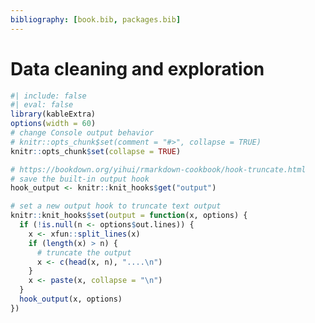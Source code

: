 ```yaml
--- 
bibliography: [book.bib, packages.bib]
---
```


# Data cleaning and exploration {#sec-ch-eda}

```r
#| include: false
#| eval: false
library(kableExtra)
options(width = 60)
# change Console output behavior
# knitr::opts_chunk$set(comment = "#>", collapse = TRUE)
knitr::opts_chunk$set(collapse = TRUE)

# https://bookdown.org/yihui/rmarkdown-cookbook/hook-truncate.html
# save the built-in output hook
hook_output <- knitr::knit_hooks$get("output")

# set a new output hook to truncate text output
knitr::knit_hooks$set(output = function(x, options) {
  if (!is.null(n <- options$out.lines)) {
    x <- xfun::split_lines(x)
    if (length(x) > n) {
      # truncate the output
      x <- c(head(x, n), "....\n")
    }
    x <- paste(x, collapse = "\n")
  }
  hook_output(x, options)
})
```

<!-- You should explore every data set numerically and visually prior to modeling it. The data exploration process will aid you in finding errors in your data, locating missing values, identifying outliers and unusual observations, finding patterns in your data, deciding on a modeling approach, etc. -->

<!-- In order to properly explore the data, it is likely that you will need to prepare the data. Many data sets are initially poorly structured, have variables stored as an inappropriate data type, have poor variable names, etc. The process of preparing the data into a friendly format is known as "cleaning". -->

<!-- A systematic exploration of the data is essential to performing a correct analysis. We will demonstrate a systematic (but not exhaustive) exploration of the `penguins_raw` data set from the **palmerpenguins** package [@R-palmerpenguins]. -->

<!-- For brevity, we exclude some of the code output in analysis that follows. The excluded portion will be noted with `...`. -->

<!-- ## Raw Palmer penguins data -->

<!-- A data set in a package can be loaded into memory using the `data` function, specifying the `name` of the data set to be loaded, and specifying the package that contains the data. We do this for the `penguins_raw` data below. -->

<!-- ```{r data_penguins} -->
<!-- data(penguins, package = "palmerpenguins") -->
<!-- ``` -->

<!-- This command actually loads two data sets: `penguins_raw`, the data set we will be looking at, and `penguins`, a simplified version of `penguins_raw`. Note that this particular data set loads in a nonstandard way; we would normally expect to load the `penguins_raw` data using `data(penguins_raw, package = "palmerpenguins")`. -->

<!-- We could have also loaded the data set by running the following commands in the Console. -->

<!-- ```{r library-palmer-penguins} -->
<!-- library(palmerpenguins) -->
<!-- data(penguins) -->
<!-- ``` -->

<!-- This second approach is overkill and loads everything the package includes into memory. If you are going to be using many functions or objects from a package, then the second approach is sensible. Otherwise, the first approach is more precise and is better coding practice. -->

<!-- The `penguins_raw` data set provides data related to various penguin species measured in the Palmer Archipelago (Antarctica), originally provided by @GormanEtAl2014. -->

<!-- The data set includes 344 observations of 17 variables. The variables are: -->

<!-- * `studyName`: a `character` variable indicating the expedition from which the data were collected. -->
<!-- * `Sample Number`: a `numeric` variable denoting the continuous number sequence for each sample. -->
<!-- * `Species`: a `character` variable indicating the penguin species. -->
<!-- * `Region`: a `character` variable denoting the region of the Palmer LTER sampling grid the sample was obtained. -->
<!-- * `Island`: a `character` variable indicating the island on which the penguin was observed. -->
<!-- * `Stage`: a `character` variable indicating the reproductive stage of the observation. -->
<!-- * `Individual ID`: a `character` variable indicating the unique identification number for each individual in the data set. -->
<!-- * `Clutch Completion`: a `character` variable indicating whether the study nest was observed with a "full clutch" of 2 eggs. -->
<!-- * `Date Egg`: a `Date` variable indicating the date that the study nest was observed with 1 egg. -->
<!-- * `Culman Length (mm)`: a `numeric` variable indicating the length of the dorsal ridge of the penguin's bill in millimeters. -->
<!-- * `Culmen Depth (mm)`: a `numeric` variable indicating the indicating the depth of the dorsal ridge of the penguin's bill in millimeters. -->
<!-- * `Flipper Length (mm)`: a `numeric` variable indicating the penguin's flipper length in millimeters. -->
<!-- * `Body Mass (g)`: a `numeric` variable indicating the penguin's body mass in grams. -->
<!-- * `Sex`: a `character` variable indicating the penguin's sex (`FEMALE`, `MALE`) -->
<!-- * `Delta 15 N (o/oo)`: a `numeric` variable indicating the ratio of stable isotopes 15N:14N. -->
<!-- * `Delta 13 C (o/oo)`: a `numeric` variable indicating the ratio of stable isotopes 15C:12C. -->
<!-- * `Comments`: a `character` variable providing additional information about the observation. -->

<!-- ## Initial data cleaning -->

<!-- The `str` function is a great first function to apply on a newly loaded data set that you aren't familiar with because it provides a general overview of the data's structure. -->

<!-- ```{r str-penguins-raw, out.lines = 17} -->
<!-- str(penguins_raw, give.attr = FALSE) -->
<!-- ``` -->
<!-- We see that the `penguins_raw` object is a `tibble`, a special kind of data frame provided by the **`tibble`** package [@R-tibble] as part of the broader **`tidyverse`**. It has 344 rows and 17 columns. In general, a `tibble` will function like a standard data frame, though its behavior may change when **`tidyverse`** packages are loaded. In the code below, we confirm that `penguins_raw` qualifies as a **base** R `data.frame`. -->

<!-- ```{r isdataframe-penguins-raw} -->
<!-- is.data.frame(penguins_raw) -->
<!-- ``` -->

<!-- An alternative to `str` is the `glimpse` function from the `dplyr` package. `dplyr::glimpse` also summarizes the structure of an object, but also automatically formats the printed output to the size of the Console to make it more readable. An example is provided below. -->

<!-- ```{r} -->
<!-- dplyr::glimpse(penguins_raw) -->
<!-- ``` -->


<!-- Another thing that we notice about `penguins_raw` is that it has terrible variable names. The variable names have a mixture of lowercase and uppercase letters, parentheses, and even spaces! This makes it complicated to access variables in the data frame. To access the flipper length variable, we would have to use something like the command below. Note the `` ` ` `` around "Flipper Length (mm)" because of the spaces in the variable name. -->

<!-- ```{r penguins_raw_flipper_length, out.lines = 5} -->
<!-- penguins_raw$`Flipper Length (mm)` -->
<!-- ``` -->

<!-- In *The tidyverse style guide* [@tidyversestyleguide], Hadley Wickham recommends: -->

<!-- > Variable and function names should use only lowercase letters, numbers, and \_. Use underscores (\_) (so called snake case) to separate words within a name. -->

<!-- We will apply this recommendation to the `penguins_raw` data below. -->

<!-- Additionally, many variables will be extraneous for our future analyses, so we will select only the ones that we will use in the future. We the `subset` function to select the `Species`, `Island`, `Culmen Length (mm)`, `Culmen Depth (mm)`, `Flipper Length (mm)`, `Body Mass (g)`, and `Sex` variables of `penguins_raw` and assign the subsetted data frame the name `penguins_clean`. -->

<!-- ```{r} -->
<!-- # select certain columns of penguins_raw, assign new name -->
<!-- penguins_clean <- -->
<!--   penguins_raw |> -->
<!--   subset(select = c("Species", "Island", "Culmen Length (mm)", "Culmen Depth (mm)", "Flipper Length (mm)", "Body Mass (g)", "Sex")) -->
<!-- ``` -->

<!-- To rename the columns of `penguins_clean`, we use the `names` function to access the column names of the data frame and replace it with a vector containing the desired column names. A second usage of `names` confirms that the data frame now has improved column names. -->

<!-- ```{r} -->
<!-- # access column names and replace with new names -->
<!-- names(penguins_clean) <- c("species", "island", "bill_length", "bill_depth", "flipper_length", "body_mass", "sex") -->
<!-- # look at new column names -->
<!-- names(penguins_clean) -->
<!-- ``` -->
<!-- There are still some issues with `penguins_clean`. The most notable issues are that the `species`, `island`, and `sex` variables are categorical, but are represented as `character` vectors. These variables should each be converted to a `factor`. We use the `transform` function to convert the each variable to a `factor`. Notice that we must replace the original `penguins_clean` object with the transformed object using the assignment operator. We then run the `str` function to confirm the structure change occurred. -->

<!-- ```{r} -->
<!-- # convert sex variable to factor, replace original object -->
<!-- penguins_clean <- -->
<!--   penguins_clean |> -->
<!--   transform(species = factor(species), island = factor(island), sex = factor(sex)) -->
<!-- # view structure -->
<!-- str(penguins_clean) -->
<!-- ``` -->
<!-- Our conversion of `species`, `island`, and `sex` to `factor` variables was successful. However, we notice that the `levels` of `sex` are `MALE` and `FEMALE`, which is visually unappealing. Also, the levels of `species` are extremely long, which can create formatting challenges. We simplify both below. First, we confirm the factor levels of the two variables. -->

<!-- ```{r} -->
<!-- # determine levels of species and sex -->
<!-- levels(penguins_clean$species) -->
<!-- levels(penguins_clean$sex) -->
<!-- ``` -->

<!-- We now change the levels of each variable in the same order they are printed above and confirm that the changes were successful. -->

<!-- ```{r} -->
<!-- # update factor levels of species and sex -->
<!-- levels(penguins_clean$species) <- c("adelie", "chinstrap", "gentoo") -->
<!-- levels(penguins_clean$sex) <- c("female", "male") -->
<!-- # confirm that changes took effect -->
<!-- str(penguins_clean) -->
<!-- ``` -->

<!-- Our initial data cleaning process is now completed. As we explore our data further, it may become clear that additional data cleaning is needed. -->

<!-- ## Numerical summarization of data -->

<!-- Numerical exploration of a data set generally consists of computing various relevant statistics for each of the variables in a data set in order to summarize the data. A relevant statistic will depend on the type of data being analyzed. -->

<!-- Table \@ref(tab:numsum-table) provides an overview of common numerical summaries used to explore data, the type of data that can be summarized, what is summarized, and the function to compute the summary. -->

<!-- ```{r numsum-table, echo = FALSE} -->
<!-- summary = c("mean", "median", "variance", "standard deviation", -->
<!--             "interquartile range", "quantiles", "correlation", "frequency  distribution", "relative frequency distribution") -->
<!-- variable_type = rep(c("`numeric`", "`factor`"), times = c(7, 2)) -->
<!-- summarizes = c("center", "center", "spread", "spread", "spread", -->
<!--                "center and spread", "similarity", "counts", "proportions") -->
<!-- r_function = c("`mean`", "`median`", "`var`", "`sd`", "`quantile` (modified)", -->
<!--                "`quantile`", "`cor`", "`table`", "`table` (modified)") -->
<!-- num_sum_df = data.frame(summary = summary, -->
<!--                         variable_type = variable_type, -->
<!--                         summarizes = summarizes, -->
<!--                         r_function = r_function) -->
<!-- kbl(num_sum_df, -->
<!--     caption = "A summary of the numeric summaries frequently used for different types of data, the types of variable they are used for, the information provided, and the R function used to compute it.", -->
<!--     col.names = c("numeric summary", "variable type", "summarizes", "R function"), -->
<!--     booktabs = TRUE, -->
<!--     escape = FALSE) |> -->
<!--   kable_styling(full_width = FALSE) -->
<!-- ``` -->

<!-- We provide additional explanation about the numeric summaries in what follows. -->

<!-- ### Numeric data -->

<!-- Numerical exploration of a set of `numeric` values usually focuses on determining the: -->

<!-- 1. center -->
<!-- 2. spread -->
<!-- 3. quantiles (less common). -->

<!-- It can also be useful to compute the correlation between two `numeric` variables. -->

<!-- #### Measures of center -->

<!-- The sample mean and median are the most common statistics used to represent the "center" of a set of numeric values. -->

<!-- The sample mean or average is obtained by adding all values in the sample and dividing by the number of observations. The sample mean is the most commonly used measure of center. A weakness of the sample mean is that it is easily affected by outliers (values that are very large or small compared to the rest of the data values). Formally, if $x_1, x_2, \ldots, x_n$ are a sample of $n$ numeric values, then the sample mean is computed as $$\bar{x} = \frac{1}{n}\sum_{i=1}^n x_i.$$ The sample mean can be computed in R using `mean`. -->

<!-- The sample median is the middle value of an ordered set of values (the actual middle value for when the number of values is odd and the average of the two middle values if there are an even number of values). Alternatively, the median is identical to the 0.5 quantile of the data. The median is considered more "resistant" because it is not so greatly affected by outliers. The median of the values 1, 8, 7, 6, 100 is 7. The median of the values 1, 8, 7, 6, 100, 4 is 6.5. The median can be computed in R using `median`. -->

<!-- We compute the mean of the `body_mass` variable of the `penguins_clean` data in the code below. -->

<!-- ```{r} -->
<!-- mean(penguins_clean$body_mass) -->
<!-- ``` -->
<!-- Why is the result `NA` instead of a number? In general, an `NA` value "poisons" any calculation it is part of, with the function returning `NA`. Even a single `NA` value will cause a calculation to return `NA`, even if there are thousands or millions of non-`NA` values. If you want to compute the sample mean of the non-`NA` values, then you must change the `na.rm` argument of `mean` to `TRUE`, which makes the `mean` function to temporarily remove `NA`s prior to calculation. The `na.rm` argument is provided in many other functions, as we'll see in subsequent examples. We now compute the sample mean and median of the `body_mass` variable in `penguins_clean`, ignoring `NA` values. -->

<!-- ```{r} -->
<!-- # compute sample mean and median body_mass, ignoring NAs -->
<!-- mean(penguins_clean$body_mass, na.rm = TRUE) -->
<!-- median(penguins_clean$body_mass, na.rm = TRUE) -->
<!-- ``` -->

<!-- We see the that average penguin `body_mass` is approximately 4201 grams, while the median value is 4050 grams. Since the median is less than the mean (i.e., large values are pulling the mean in the positive direction) the data *may* be positively skewed, but we will need to look at a histogram or density plot of the data to be sure (these plots are discussed in Sections \@ref(histograms) and \@ref(density-plots)). -->

<!-- #### Quantiles -->

<!-- We introduce quantiles before spread because we refer to quantiles in the discussion of spread. -->

<!-- Informally, the *p*th quantile (where $0\leq p \leq 1$) of a set of values is the value that separates the smallest $100 p$% of the values from the upper $100(1-p)$% of the values. e.g., the 0.25 sample quantile (often called Q1) of a set of values is the value that separates the smallest 25% of the values from the largest 75% of the values. -->

<!-- The `quantile` function is used to compute sample quantiles. There are actually many competing approaches to computing sample quantiles (which we don't discuss or worry about). Run `?quantile` in the Console if you are interested in learning more about the approaches used by R. -->

<!-- Quantiles are useful quantifying both the center (median) and spread (minimum and maxmimum or interquartile range) of a set of values. -->

<!-- We use the `quantile` function to compute the minimum (0 quantile), Q1 (0.25 quantile), median (0.5 quantile), Q3 (0.75 quantile), and maximum (1 quantile) of `body_mass` in the code below. The desired quantiles are provided as a `numeric` vector to the `probs` argument. -->

<!-- ```{r} -->
<!-- quantile(penguins_clean$body_mass, probs = c(0, 0.25, 0.5, 0.75, 1), -->
<!--          na.rm = TRUE) -->
<!-- ``` -->
<!-- We see that the smallest and largest body masses are 2700 grams and 6300 grams, so the range of the data is $6300 - 2700 = 3600$ grams. Q1 is 3550 grams, while Q3 is 4750 grams. Since Q3 and the maximum are further from the median than Q1 and the minimum, respectively, this is additional evidence that this variable may be positively skewed (stretched out in the postive direction), but we really need to visualize the data to confirm this. -->

<!-- #### Measures of spread -->

<!-- In addition to identifying the center of a set of values, it is important to measure their spread, i.e., how variable the values are. -->

<!-- The sample variance and standard deviation are the most common measures of spread for numeric values. The sample variance of a set of values is the (approximate) average of the squared deviation of each observation from the sample mean, i.e., the sample variance is $$s^2 = \frac{1}{n-1}\sum_{i=1}^n (x_i - \bar{x})^2.$$ The sample standard deviation is the square root of the sample variance and is generally a more useful measure of spread because it is has the same units as the original data. The larger the standard deviation or variance of a set of values, the more they vary from their sample mean. The sample standard deviation and variance can be greatly affected by outliers. The `var` function computes the sample variance while `sd` computes the sample standard deviation. -->

<!-- The interquartile range is a more resistant measure of spread based on quantiles. The interquartile range is the difference between the 0.75 and 0.25 quantiles of a data set. -->

<!-- The minimum and maximum (in relation to the sample mean or median) can also be used to ascertain the spread of a data set. The minimum and maximum values are computed using the `min` and `max` functions, respectively. -->

<!-- We compute these measures of spread for the `body_mass` variable below. -->

<!-- ```{r} -->
<!-- # sample variance -->
<!-- var(penguins_clean$body_mass, na.rm = TRUE) -->
<!-- # sample standard deviation -->
<!-- sd(penguins_clean$body_mass, na.rm = TRUE) -->
<!-- # interquartile range (names = FALSE removes text above the results) -->
<!-- quantile(penguins_clean$body_mass, probs = 0.75, -->
<!--          na.rm = TRUE, names = FALSE) - -->
<!--   quantile(penguins_clean$body_mass, probs = 0.25, -->
<!--            na.rm = TRUE, names = FALSE) -->
<!-- # minimum -->
<!-- min(penguins_clean$body_mass, na.rm = TRUE) -->
<!-- # maximum -->
<!-- max(penguins_clean$body_mass, na.rm = TRUE) -->
<!-- ``` -->

<!-- The sample variance of `body_mass` is 643131.1 grams^2, which isn't easy to interpret. The sample standard deviation is almost 802 grams. So the "typical" deviation of a `body_mass` value from the sample mean is about 800 grams. The interquartile range is 1200 grams. The minimum and maximum values match what we saw the Section \@ref(quantiles). -->

<!-- #### Correlation -->

<!-- The correlation between two `numeric` variables quantifies the strength and direction of their linear relationship. The most common correlation statistic is Pearson's correlation statistic. If $x_1, x_2, x_n$ and $y_1, y_2, \ldots, y_n$ are two sets of `numeric` values, then the sample correlation statistic is computed as $$r = \frac{1}{n-1}\sum_{i=1}^n\left(\frac{x_i - \bar{x}}{s_x}\right)\left(\frac{y_i - \bar{y}}{s_y}\right),$$ where $\bar{x}$ and $s_x$ denote the sample mean and standard deviation of the $x$'s with $\bar{y}$ and $s_y$ denoting the same thing for the $y$'s. $r$ must be between -1 and 1. The `cor` function can be used to compute the sample correlation between two `numeric` variables. -->

<!-- The closer $r$ is to -1 or 1, the closer the data values fall to a straight line when we plot $(x_i, y_i)$, $i=1,2,\ldots,n$ in a scatter plot (discussed in Section ). Values close to 0 indicate that there is no linear relationship between the two variables. Negative $r$ values indicate a negative relationship between the two variables (as values for one variable increase, the values for the other variable tend to decrease). Positive $r$ values indicate a positive linear relationship between the two variables (as values for one variable increase, the values of the other variable also tend to increase). -->

<!-- In the code below, we compute the sample correlation between all `numeric` variables in `penguins_clean`. We set `use = "pairwise.complete.obs"` so that all non-`NA` pairs of values are used in the calculation. -->

<!-- ```{r} -->
<!-- # determine whether each variable is numeric -->
<!-- num_col <- unlist(lapply(penguins_clean, is.numeric)) -->
<!-- # observe results -->
<!-- num_col -->
<!-- # compute correlation of numeric variables -->
<!-- cor(penguins_clean[, num_col], use = "pairwise.complete.obs") -->
<!-- ``` -->
<!-- Commenting on the output, we see that the values of each variable are perfectly correlated with themselves (this is always true since the values in each pairs are identical). The correlation between `bill_length` and `body_mass` is 0.87, so the larger a penguin is, the larger its bill tends to be. Perhaps surprisingly, the correlation between `bill_length` and `bill_depth` is -0.24, so the longer a bill becomes, the shallower (narrower) we expect the depth to be. Similarly, the correlation between `bill_depth` and `body_mass` is -0.47, so larger penguins tend to have narrower bills. -->

<!-- We briefly explain why we didn't simply use the `cor` function on `penguins_clean` directly. If we try to use `cor` on `penguins_clean` naively, then R will return an error because not all variables in `penguins_clean` are `numeric`. To account for this, we create a vector that determines whether a variable in `penguins_clean` is `numeric`. Recall that a `data.frame` object is a specially-structured `list` object, with each variable being an element of the `list`. The `lapply` function applies a function (`is.numeric` in this case) to each element of the supplied `list`. In our case, we use this to determine whether each variable is `numeric`. The result is returned as a `list`, so we use the `unlist` function to simplify the `list` to a `vector`. -->

<!-- ### Categorical data -->

<!-- The statistics mentioned in the previous section are generally not appropriate for a categorical variable. Instead, a frequency distribution or relative frequency distribution might be a useful numeric summary of categorical data. -->

<!-- The `table` function returns a contingency table summarizing the number of observations having each level. Note that by default, the table ignores `NA` values. -->

<!-- We see that for the `sex` variable, there are 165 female penguins and 168 male penguins. -->

<!-- ```{r} -->
<!-- table(penguins_clean$sex) -->
<!-- ``` -->

<!-- To count the `NA` values (if present), we can set the `useNA` argument of `table` to `"ifany"`. -->

<!-- We see that 11 of the observations had no available information on `sex`. -->

<!-- ```{r} -->
<!-- table(penguins_clean$sex, useNA = "ifany") -->
<!-- ``` -->
<!-- A relative frequency distribution summarizes the proportion or percentage of observation with each level of a categorical variable. To compute the relative frequency distribution of a variable, we must divide the frequency distribution by the number of observations. If you want to ignore `NA`s, then you can use the following code, which takes the frequency distribution of `sex` and divides by the number of non-`NA` `sex` values. -->

<!-- ```{r} -->
<!-- # divide the frequence distribution of sex by the number of non-NA values -->
<!-- table(penguins_clean$sex)/sum(!is.na(penguins_clean$sex)) -->
<!-- ``` -->
<!-- We see that slightly under 50% of the `sex` values are female (not accounting for `NA` values) are just over 50% are male. -->

<!-- Are you wondering what `sum(!is.na(penguins_clean$sex))` is doing in the code above? The  `is.na` function returns a `TRUE` for each value that is `NA` but otherwise returns `FALSE`. The `!` in front of `is.na` inverts the logical expression so that we are determining whether each value is NOT an `NA` (and returns `TRUE` if the value is not `NA`). It is common in programming associated `TRUE` with `1` and `FALSE` with `0`. So if we `sum` the the values that are not `NA`, that is equivalent to counting the number of non-`NA` observations. -->

<!-- If we want to include the `NA` values in our table, we can use the code below. -->

<!-- ```{r} -->
<!-- table(penguins_clean$sex, useNA = "ifany")/length(penguins_clean$sex) -->
<!-- ``` -->
<!-- We do not know the `sex` of approximately 3% of the penguins observations. -->

<!-- ### The `summary` function -->

<!-- The `summary` function provides a simple approach for quickly quantifying the center and spread of each `numeric` variable in a data frame or determining the frequency distribution of a `factor` variable. More specifically, the `summary` function will compute the minimum, 0.25 quantile, mean, median, 0.75 quantile, and maximum value of a `numeric` variable and will return the frequency distribution (including `NA` values) of `factor` variable. -->

<!-- A `summary` method is available for a `data.frame` object, which means that we can apply the `summary` function directly to our `penguins_clean` data frame, which we do so below. -->

<!-- ```{r} -->
<!-- summary(penguins_clean) -->
<!-- ``` -->

<!-- We conveniently get a numeric summary of all of the variables in our data set (you will see different results for variables that are not `factor` or `numeric` type). The `summary` function all makes it easy to identify the presence of any `NA`s in a variable. -->

<!-- ## Visual summaries of data -->

<!-- Visual summaries (i.e., plots) of data are vital to understanding your data prior to modeling. They help us to spot errors in our data, unusual observations, and simple patterns. They are also important after modeling to communicate the results of your analysis. -->

<!-- We will introduce basic visualization approaches using **base** R functions as well as the popular **ggplot2** package [@R-ggplot2]. It is important to know the basic plotting capabilities of **base** R (particularly the `plot` function, which has been extended by many packages to provide standard plots for complex objects produced by those packages). However, **ggplot2** is able to produce complex graphics with automated legends in a consistent, systematic way, which provides it advantages over **base** graphics in many contexts. -->

<!-- Table \@ref(tab:viz-sum) provides an overview of different plots types that can be used to summarize data, the type of data being summarized, whether the plot is for univariate (one variable), bivariate (two variable), or multivariate (3 or more variables) data, the **base** R functions create the plot, and the main **ggplot2** functions need to create the plot. The table is not intended to be an exhaustive list of  useful graphics you should use for data exploration. -->

<!-- ```{r viz-sum, echo = FALSE} -->
<!-- viz_sum = c("box plot", "histogram", "density plot", "bar plot", -->
<!--             "scatter plot", "parallel box plot", "grouped scatter plot", "facetted plots", "interactive plots") -->
<!-- variable_types = c(rep("`numeric`", 3), "`factor`", -->
<!--                    "2 `numeric`", "1 `numeric`, 1 `factor`", -->
<!--                    "2 `numeric`, 1 `factor`", "mixed", "mixed") -->
<!-- summary_type = rep(c("univariate", "bivariate", "multivariate"), -->
<!--                    times = c(4, 2, 3)) -->
<!-- base_functions = c("`boxplot`", "`hist`", "`plot`, `density`", -->
<!--               "`plot` or `barplot`, `table`", -->
<!--               "`plot`", "`plot` or `boxplot`", -->
<!--               "`plot`", "none", "none") -->
<!-- geoms = c("`geom_boxplot`", "`geom_histogram`", "`geom_density`", "`geom_bar`", -->
<!--           "`geom_point`", "`geom_boxplot`", "`geom_point`", "`facet_wrap` or `facet_grid`", "`plotly::ggplotly`" -->
<!-- ) -->

<!-- viz_sum_df = data.frame(viz_sum, variable_types, summary_type, base_functions, geoms) -->
<!-- kbl(viz_sum_df, -->
<!--     caption = "A summary of common plot types used to explore data, the type of variable(s) they summarize, the number of variables summarized, and the base R and ggplot2 functions used to create the plot.", -->
<!--     col.names = c("plot type", "variable types", "number of variables", "base R", "ggplot2"), -->
<!--     booktabs = TRUE) |> -->
<!--   kable_styling(full_width = FALSE) -->
<!-- ``` -->

<!-- ### The ggplot recipe -->

<!-- There are 4 main components needed to produce a graphic using **ggplot2**. -->

<!-- 1. A data frame containing your data. -->
<!--     * Each column should be a variable and each row should be an observation of data. -->
<!-- 2. A `ggplot` object. -->
<!--     * This is initialized using the `ggplot` function. -->
<!-- 3. A geometric object. -->
<!--     * These are called "geoms" for short. -->
<!--     * geoms indicate the geometric object used to visualize the data. E.g., points, lines, polygons etc. More generally, geoms indicate the type of plot that is desired, e.g., histogram, density, or box plot, which aren't exactly a simple geometric argument. -->
<!-- 4. An aesthetic. -->
<!--     * An aesthetic mapping indicates what role a variable plays in the plot. -->
<!--     * e.g., which variable will play the "x" variable in the plot, the "y" variable in the plot, control the "color" of the observations, etc. -->

<!-- We add "layers" of information to a `ggplot`, such as geoms, scales, or other customizations, using `+`. -->

<!-- ### Univariate plots -->

<!-- A univariate plot is a plot that only involves a single variable. Examples include bar plots, box plots, histograms, density plots, dot plots, pie charts, etc. (the last two are are generally poor choices.) -->

<!-- #### Bar plots -->

<!-- A bar plot (or bar chart) displays the number or proportion of observations in each category of a categorical variable (or using R terminology, each `level` of a `factor` variable). -->

<!-- What are you looking for? Generally, categories that have substantially more or fewer observations than the other categories. -->

<!-- The simplest way to create a bar plot in base R is using the `plot` function on a `factor`. In the code below, we create a bar plot for the `island` variable of `penguins_clean`. We use the `main` argument to add a title to the plot. -->

<!-- ```{r} -->
<!-- plot(penguins_clean$island, main = "distribution of island") -->
<!-- ``` -->

<!-- We see that the largest number of penguins were obserevd on Biscoe allowed, followed by Dream and Torgersen islands, respectively. -->

<!-- Alternatively, we can combine `barplot` with the `table` function. We do so below for the `sex` variable. To account for `NA`s in the `sex` variable, we specify `useNA = "ifany"` in the `table` function. Also, we specify `names.arg = ...` to specify the bar names, otherwise the bar for `NA` will be blank. -->

<!-- ```{r} -->
<!-- barplot(table(penguins_clean$sex, useNA = "ifany"), -->
<!--         names.arg = c("female", "male", "NA")) -->
<!-- ``` -->

<!-- We see that that there are slightly more male than female penguins, with a handful of observations missing this characteristic. -->

<!-- To create a relatively frequency bar plot, we should divide the results of `table` by the number of relevant observations. For this particular example, we could use the code below. We use the `length` function to determine the number of observations to divide the counts with. -->

<!-- ```{r} -->
<!-- barplot(table(penguins_clean$sex, useNA = "ifany") / -->
<!--           length(penguins_clean$sex), -->
<!--         names.arg = c("female", "male", "NA")) -->
<!-- ``` -->

<!-- To create a bar plot with **ggplot2**, we first create a basic `ggplot` object containing our data. Make sure to load the **ggplot2** package prior to creating the plot, otherwise you'll get errors! -->

<!-- ```{r} -->
<!-- # load ggplot2 package -->
<!-- library(ggplot2) -->
<!-- # create generic ggplot object with our data -->
<!-- gg_penguin <- ggplot(data = penguins_clean) -->
<!-- ``` -->

<!-- `gg_penguin` is a minimal `ggplot` object with the raw information needed to produce future graphics. To create a bar plot, we add the geom `geom_bar` and map the `species` variable (in this example) to the `x` aesthetic using the `aes` function. -->

<!-- ```{r} -->
<!-- # create bar plot for species variable -->
<!-- gg_penguin + geom_bar(aes(x = species)) -->
<!-- ``` -->

<!-- #### Box plots -->

<!-- A box plot is a simple graphic showing critical quantiles of a `numeric` variable, as well as outliers. A box plot indicates the median, 0.25 quantile (Q1), 0.75 quantile (Q3), and extend bars to the largest and smallest observations that are not outliers. Outliers are usually marked with starts or dots. The standard definition of an outlier in the context of box plots is an value that is more than Q3 + 1.5 (Q3 - Q1) and less than Q1 - 1.5 (Q3 - Q1). The box of a box plot extends from Q1 to Q3, with a line in the box indicating the median. -->

<!-- Box plots are useful for identifying outliers and skewness in the variable. However, box plot throw away a lot of information, so be cautious in making conclusions about skewness and modality without seeking a histogram or density plot of the data. -->

<!-- The `boxplot` function is the easiest approach for producing a box plot using base R. We do so for the `body_mass` variable below. -->

<!-- ```{r} -->
<!-- boxplot(penguins_clean$body_mass, -->
<!--         main = "distribution of body mass") -->
<!-- ``` -->

<!-- The `body_mass` variable doesn't have any outliers. It's has perhaps a slight positive skew since the upper tail and upper part of the box are longer than the lower tail and lower part of the box. The median value is a bit larger than 4000 grams, while 50% of the data being between approximatly 3500 and 4750 grams (i.e., between Q1 and Q3). -->

<!-- To create a box plot using **ggplot2**, we use `geom_boxplot`. We create a box plot for the `bill_length` variable below. We map `bill_length` to the `y` aesthetic so that we get a vertically-oriented box plot (mapping it to `x` will produce a horizontal box plot). -->

<!-- ```{r} -->
<!-- gg_penguin + geom_boxplot(aes(y = bill_length)) -->
<!-- ``` -->

<!-- There are not `bill_length` outliers. The minimum value is approximately 32 mm and the maximum is almost 60 mm. Q1 is approximately 39 mm, the median is approximately 44 mm, and Q3 is approximately 48 mm. It is difficult to assess the skewness of this data. The upper tail is longer than the shorter tail, but the upper box is shorter than the lower box, so the evidence is inconsistent. -->


<!-- #### Histograms -->

<!-- A histogram displays the distribution of a `numeric` variable. A histogram counts the number of values falling into (usually) equal-sized "bins" running from the smallest value to the largest value. The number of bins and width of the bins affect the shape of the histogram. -->

<!-- Histograms are used to assess skewness, modality (the number of clear "peaks" in the plot), and to some extent, outliers. -->

<!-- The `hist` function is used create a histogram of a `numeric` variable. We augment the information already learned about  `bill_length` with a histogram in the code below. -->


<!-- ```{r} -->
<!-- hist(penguins_clean$bill_length) -->
<!-- ``` -->

<!-- The title and x-axis label are visually unappealling, so we use the `main` and `xlab` arguments to change them to nothing (i.e., no title) and `bill length (mm)`. We also increase the number of bins using the `breaks` argument. -->

<!-- ```{r} -->
<!-- hist(penguins_clean$bill_length, main = "", -->
<!--      xlab = "bill length (mm)", breaks = 20) -->
<!-- ``` -->

<!-- This distribution of `bill_length` is bimodal (has two prominent peaks or modes). That is why the skewness information on the box plot of `bill_length` was inconsistent. This also demonstrates why should should never draw conclusions like modality or skewness from numeric summaries alone. -->

<!-- We use `geom_histogram` to create a histogram using **ggplot2**, mapping the variable to the `x` aesthetic. We do so for the `flipper_length` variable below. -->

<!-- ```{r} -->
<!-- gg_penguin + geom_histogram(aes(x = flipper_length)) -->
<!-- ``` -->

<!-- Flipper length is also bimodal, with prominent peaks approximately centered around 190 and 220 mm. -->

<!-- #### Density plots -->

<!-- A density plot is similar to a smoothed histogram and the area under the smoothed curve must equal 1. In general, density plots are more visually appealing than histograms, but both communicate similar information. However, density plots can sometimes have problems near the edges of a variable with a fixed upper or lower bound because it is difficult to know how to smooth the data in that case. -->

<!-- The `plot` and `density` function can be combined to construct a density plot using **base** R. We do that below for the `bill_depth` variable below. Note the use of `na.rm` to remove `NA` that would otherwise poison the density calculation, and use `main` to have a blank title. -->

<!-- ```{r} -->
<!-- plot(density(penguins_clean$bill_depth, na.rm = TRUE), main = "") -->
<!-- ``` -->
<!-- The `bill_depth` variable is bimodal with peaks around 14 mm and 18 mm. The graphic also indicates that 342 observations were used to estimate the density and the bandwidth parameter was 0.5533. The bandwidth parameter controls the amount of smoothing and can be changed. Run `?stats::density` in the Console for more details. -->

<!-- We create a density plot with **ggplot2** using `geom_density`. We do so for the `body_mass` variable, mapping it to the `x` aesthetic. -->

<!-- ```{r} -->
<!-- gg_penguin + geom_density(aes(x = body_mass)) -->
<!-- ``` -->

<!-- The `body_mass` variable is unimodal, with a peak around 3700 grams. It is also positively skewed. -->

<!-- ### Bivariate plots -->

<!-- A `bivariate` plot is a plot involving two variables. A `bivariate` plot can involve more than one data type. -->

<!-- #### Scatter plots -->

<!-- Scatter plots can be used to identify the relationship between two `numeric` variables. -->

<!-- We use the `plot` function to create a scatter plot of `bill_length` versus `body_mass` (the `y` variable versus the `x` variable) using **base** R below. The `plot` function is very flexible and can be used multiple ways to produce a scatter plot, but we will use the `formula` method that takes a formula describing the variables (`y ~ x`) and the data frame from which the variables come. -->

<!-- ```{r} -->
<!-- # xlab and ylab are used to customize the x-axis and y-axis labels -->
<!-- plot(bill_length ~ body_mass, data = penguins_clean, -->
<!--      xlab = "body mass (g)", ylab = "bill length (mm)") -->
<!-- ``` -->

<!-- There is a positive linear relationship between `body_mass` and `bill_length`. As `body_mass` increases, `bill_length` tends to increase. -->

<!-- The `geom_point` function can be used to create a scatter plot with **ggplot2**. we make the variables to be plotted to the `x` and `y` aesthetics. We create a scatter plot of `bill_length` versus `bill_depth`. -->

<!-- ```{r} -->
<!-- gg_penguin + geom_point(aes(x = bill_depth, y = bill_length)) -->
<!-- ``` -->

<!-- It's difficult to make any definitive conclusion about the relationship of these two variables from this plot, as the plot is basically a blob of points. -->

<!-- #### Parallel box plots -->

<!-- A parallel box plot is used to display the distribution of a `numeric` variable whose values are grouped based on each `level` of a `factor` variable. Specifically, a box plot of the `numeric` variable is is constructed for all the values associated with the levels of the `factor`. Parallel box plot are useful for determining if the distribution of a `numeric` variable substantially changes based on whether an observation has a certain `level` of a `factor`. -->

<!-- Once again use the `plot` function with a `formula`, we can create a parallel box plot easily, with the syntax of the formula being `numeric variable ~ factor variable` (you can reverse these to change the box plot orientation). We parallel box plots of `body_mass` versus `sex` below. -->

<!-- ```{r} -->
<!-- plot(body_mass ~ sex, data = penguins_clean) -->
<!-- ``` -->

<!-- We can see that the `body_mass` values tend to be larger for the male penguins compared to the female penguins. -->

<!-- We can produce something similar with **ggplot2** by specifying both the `y` and `x` aesthetics of for `geom_boxplot`. We do so below to compare `bill_length` for the different penguin `species`. -->

<!-- ```{r} -->
<!-- gg_penguin + geom_boxplot(aes(x = species, y = bill_length)) -->
<!-- ``` -->

<!-- From a quick glance, we are able to see from the graphic above that the chinstrap penguins tend to have slightly larger bill lengths compared to the gentoo penguins, which typically have larger bill lengths than the adelie penguins. -->

<!-- ### Multivariate plots -->

<!-- A multivariate plot displays relationships between 2 or more variables (so bivariate plots are technically multivariate plots). We focus on multivariate plots using **ggplot2**. While the same graphics can be created with **base** R, it is substantially quicker to create an initial version of multivariate graphics with **ggplot2**. -->

<!-- #### Grouped scatter plot -->

<!-- A grouped scatter plot is a scatter plot that uses colors or symbols (or both) to indicate the `level` of a `factor` variable that each point corresponds to. You can actually use more than one `factor` variable, but interpretation often becomes much more difficult. The most common way to create a grouped scatter plot with **ggplot2** is to map a `factor` variable to the `color` or `shape` aesthetic of `geom_point`. **ggplot2** will automatically map the `factor` variable to unique colors or shapes and then indicates the mapping in a legend (this process is known as "scaling". -->

<!-- In the example below, we create a scatter plot of `flipper_length` versus `body_mass` that distinguishes the different `species` using `color`. -->

<!-- ```{r} -->
<!-- gg_penguin + geom_point(aes(x = body_mass, y = flipper_length, -->
<!--                             color = species)) -->
<!-- ``` -->

<!-- The flipper length and body mass of gentoo penguins tend to be noticeably larger than the other two species, and there is the cluster of gentoo penguis is noticeably different in the plot. Chinstrap and adelie penguins tend to have similar flipper length and body mass, with chinstrap penguins tending to have slightly longer flipper length. -->

<!-- The graphic above can be made better in two ways. 1. Using better colors, and 2. Using more than one visual approach to distinguishing the levels of a `factor` variable. -->

<!-- Color blindness is a common visual impairment. The colors used above use both red and green, which may be difficult to distinguish. We should use a more friendly color palette. An excellent resource for choosing a color palette is [https://colorbrewer2.org](https://colorbrewer2.org) (@brewer). The webpage allows you to choose a color palette based on certain desired characteristics such as whether the palette is colorblind-friendly, printer friendly, etc. The recommend palettes can be accessed using the `scale_color_brewer` function. We use colorblind-friendly palette below. We also added a few additional customizations below. -->

<!-- ```{r} -->
<!-- gg_penguin + -->
<!--   geom_point(aes(x = body_mass, y = flipper_length, -->
<!--                  color = species, shape = species)) + -->
<!--   scale_color_brewer(type = "qual", palette = "Dark2") + -->
<!--   xlab("body mass (g)") + ylab("flipper length (mm)") + -->
<!--   ggtitle("body mass versus flipper length by species") -->
<!-- ``` -->

<!-- #### Facetted plots (and alternatives) -->

<!-- Facetting creates separate panels (facets) of plots based on one or more facetting variables. The key functions to do this with **ggplot2** are the `facet_grid` and `facet_wrap` functions. `facet_grid` is used to create a grid of plots based on one or two `factor` variables, while `facet_wrap` wraps facets of panels around the plot. We -->

<!-- Below, we facet scatter plots of `bill_length` versus `bill_depth` by `species`. -->

<!-- ```{r} -->
<!-- gg_penguin + -->
<!--   geom_point(aes(x = bill_depth, y = bill_length)) + -->
<!--   facet_grid(~ species) -->
<!-- ``` -->

<!-- Whereas we previously couldn't discern a relationship between bill length and depth based on a single scatter plot, facetting by `species` makes it clear there is a positive relationship between `bill_length` and `bill_depth`. We could have used a group scatter plot for the same thing. -->

<!-- A simpler facetting example would be to facet density plots of `body_mass` by `sex` as shown below. -->

<!-- ```{r} -->
<!-- gg_penguin + geom_density(aes(x = body_mass)) + facet_grid(~sex) -->
<!-- ``` -->

<!-- This plot is a bit difficult to interpret. We see that body mass is bimodal for the males and females. Perhaps this is related to `species`. Since the density plots are in different panels, its a bit tricky to see how they relate to each other. Also, the `NA` panel is probably not needed. -->

<!-- To get rid of the `NA` panel, we need to remove all of the observations with `NA` values. We do this below, using `subset` to select the desired columns and then using `na.omit` to remove any rows that have `NA` values for `body_mass`, `sex`, or `species`. Note that order matters here because `na.omit` removes any observation of the data frame that has an `NA` row. We save the filtered object as `penguins_temp`. -->

<!-- ```{r} -->
<!-- penguins_temp <- -->
<!--   penguins_clean |> -->
<!--   subset(select = c(body_mass, sex, species)) |> -->
<!--   na.omit() -->
<!-- ``` -->

<!-- In the next plot, we create density plots of the `body_mass` variable. However, we use the `fill` aesthetic to scale the `sex` variable so that the we distinguish the densities of male and female penguins with different colors. We set the `alpha` argument to 0.5 OUTSIDE the `aes` function (because it is being manually specified) so that the colors are translucent and blend. We also facet by species to see what the patterns look like for the different species. -->

<!-- ```{r} -->
<!-- ggplot(data = penguins_temp) + -->
<!--   geom_density(aes(x = body_mass, fill = sex), alpha = 0.5) + -->
<!--   facet_grid(~ species) -->
<!-- ``` -->

<!-- We see that for all species, the body mass of the males tends to be larger than the females. -->

<!-- The examples above provide a small taste of the complicated graphics you can create with **ggplot2** using only a few lines of code. -->

<!-- #### Interactive graphics -->

<!-- There are many tools for creating interactive graphics in R. We have found the **`ggiraph`** package [@R-ggiraph] useful for creating interactive graphics based on **ggplot2**. However, it is a bit too complex to discuss here. -->

<!-- The **`plotly`** package [@R-plotly] is an R package to provide the capabilities of plotly [https://plotly.com/](https://plotly.com/), a well-known tool for creating interactive scientific plots. The `ggplotly` function will instantly make a `ggplot` interactive (though you may need to customize it for your needs). We provide two examples below. -->

<!-- First, we load the **`plotly`** package to have access to the `ggplotly` function. We then take our previous grouped scatter plot that plotted `flipper_length` versus `body_mass` distinguishing by `species` and assign it the name `ggi`. We then use the `ggplotly` function in make the graphic interactive. When you hover over a point, the plot interactively provides the exact `body_mass` value, `flipper_length` value, and `species` of the observation. -->

<!-- ```{r} -->
<!-- # load plotly package -->
<!-- library(plotly) -->
<!-- # assign grouped scatter plot name -->
<!-- ggi <- -->
<!--   gg_penguin + -->
<!--   geom_point(aes(x = body_mass, y = flipper_length, -->
<!--                  color = species, shape = species)) + -->
<!--   scale_color_brewer(type = "qual", palette = "Dark2") + -->
<!--   xlab("body mass (g)") + ylab("flipper length (mm)") + -->
<!--   ggtitle("body mass versus flipper length by species") -->
<!-- # make plot interactive -->
<!-- ggplotly(ggi) -->
<!-- ``` -->

<!-- In the next example, we make parallel box plots of `bill_length` that distinguish between `species`. -->

<!-- ```{r} -->
<!-- # assign parallel box plot name -->
<!-- ggi2 <- -->
<!--   gg_penguin + -->
<!--   geom_boxplot(aes(x = species, y = bill_length)) -->
<!-- # make plot interactive -->
<!-- ggplotly(ggi2) -->
<!-- ``` -->

<!-- The interactive parallel box plot provides information about the box plot of each species (such as the minimum `bill_length`, Q1, median, Q3, etc.) -->

<!-- ## A plan for data cleaning and exploration -->

<!-- We have provides many examples of data cleaning and exploration using the `penguins_raw` data. The analysis above is NOT exhaustive, and there are many additional numeric and visual summaries we could consider. We summarize a basic plan below for initial data cleaning and exploration that we have found useful. You will likely augment this process based on your own preferences and things you learn from the data. We assume you are working with a data frame, which is the most common data structure used for data analysis in R. -->

<!-- 1. Import or create the data set. -->
<!-- 2. Use the `str` function to get an idea of the initial structure. This can help to identify clear issues you may have had in importing the data, problems with variable names and types, etc. -->
<!-- 3. Clean the variable names based on your preferences. -->
<!-- 4. Convert the variables to the appropriate type (e.g., categorical variables to `factor`). -->
<!-- 5. Run the `summary` function on your data frame. Take note of `NAs`, impossible values that are data entry errors, etc. Perhaps perform some additional cleaning based on this information. -->
<!-- 6. Compute any additional numeric summaries of the different variables, as desired. -->
<!-- 7. Create univariate plots of all variables you are considering. Use histograms for discrete `numeric` variables, density plots for continuous `numeric` variables, and bar plots for `factor` variables. Take note of any interesting patterns such as modality, skewness, overall shape, outliers, etc. -->
<!-- 8. Create bivariate plots of any pairs of variables. Use scatter plots for two `numeric` variables. Use parallel box plots for `numeric` and `factor` variables or perhaps create histogram plots of the `numeric` variable facetted by the `factor` variable, or density plots of the `numeric` variables filled with different colors by the `factor` variable. Once again, notice any patterns. -->
<!-- 9. Create multivariate and interactive graphics based on what you learned in the previous steps. -->

<!-- ## Final notes on missing or erroneous data -->

<!-- What should you do with your data when observations are missing information or the information is clearly erroneous? -->

<!-- If the data are clearly erroneous, attempt to get the correct value. If the values cannot be corrected, replace them with `NA` since you don't have that information. -->

<!-- What should you do about `NA`s? There are many approaches for dealing with `NA`s. The proper approach depends a lot on WHY the data are missing. Speaking informally, if there is no systematic reason why the data are missing, then ignoring the observations with missing data isn't a terrible approach. However, if there is a systematic reason why the data are missing (such as individuals not wanting to answer a sensitive question, subjects dying for a specific reason) then ignoring that data can lead to erroneous conclusions. -->

<!-- In what follows, we will generally ignore missing data, assuming the problem is not systematic. -->

<!-- ```{r, include = FALSE} -->
<!-- knitr::knit_hooks$set(output = hook_output) -->
<!-- ``` -->